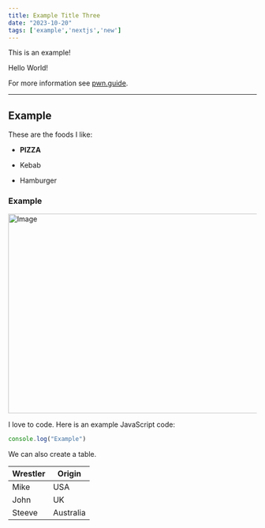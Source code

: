 ```yaml
---
title: Example Title Three
date: "2023-10-20"
tags: ['example','nextjs','new']
---
```


<Callout>
  This is an example!
</Callout>


Hello World!



For more information see [pwn.guide](https://pwn.guide).

---

## Example

These are the foods I like:

- **PIZZA**

- Kebab

- Hamburger

### Example

<Image
  src="/images/example.jpg"
  width="690"
  height="404"
  alt="Image"
/>

I love to code. Here is an example JavaScript code:

```js
console.log("Example")
```

We can also create a table.

| Wrestler                | Origin       |
| ----------------------- | ------------ | 
| Mike                    | USA          |
| John                    | UK           |
| Steeve                  | Australia    |
